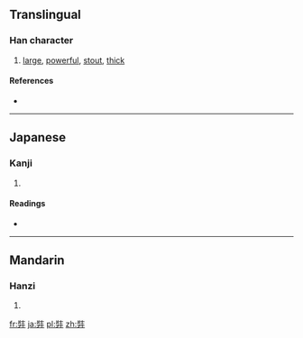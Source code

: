 {{also|奘}}
==Translingual==

===Han character===
{{Han char|rn=55|rad=廾|as=07|sn=10|four=|canj=女土廿 (VGT)}}

# [[large]], [[powerful]], [[stout]], [[thick]]

====References====
* {{Han ref|kx=0354.181|hdz=10517.130|uh=5F09|ud=24329}}

----

==Japanese==

===Kanji===
{{ja-kanji|grade=|rs=廾07}}

# {{defn|Japanese|sort=廾07}}

====Readings====
* {{ja-readings|on=[[じょう]] (jō), [[そう]] (sō), [[ぞう]] (zō)|kun=[[さかん]] (sakan)}}

----

==Mandarin==

===Hanzi===
{{cmn-hanzi|pin=[[zàng]] ([[zang4]])|wg=tsang<sup>4</sup>}}

# {{defn|Mandarin|sort=廾07}}

[[fr:弉]]
[[ja:弉]]
[[pl:弉]]
[[zh:弉]]